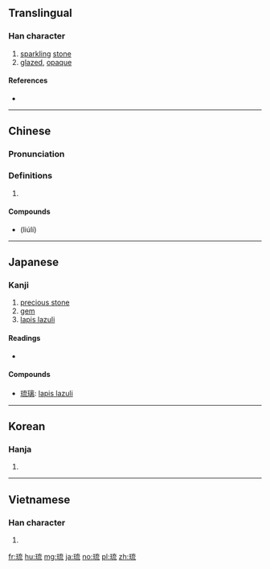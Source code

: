 ==Translingual==

===Han character===
{{Han char|rn=96|rad=玉|as=07|sn=10|four=10113|canj=MGYIU|ids=⿰[[玉|⺩]][[㐬]]}}

# [[sparkling]] [[stone]]
# [[glazed]], [[opaque]]

====References====
* {{Han ref|kx=0733.080|dkj=20978|hdz=21118.090|uh=7409|ud=29705|bh=AF5B|bd=44891}}

----

==Chinese==
{{zh-forms}}

===Pronunciation===
{{zh-pron
|m=liú
|c=lau4
|mc=
|oc=y
|ma=
|cat=n,a
}}

===Definitions===
# {{rfdef|lang=zh}}

====Compounds====
* {{l|cmn|琉璃}} (liúlí)

----

==Japanese==

===Kanji===
{{ja-kanji|grade=8|rs=玉07}}

# [[precious stone]]
# [[gem]]
# [[lapis lazuli]]

====Readings====
* {{ja-readings|on=[[りゅう]] (ryū), [[る]] (ru)|kun=|nanori=}}

====Compounds====
* [[琉璃]]: [[lapis lazuli]]

----

==Korean==

===Hanja===
{{ko-hanja|hangeul=[[류]], [[유]]|eumhun=|rv=ryu, yu|mr=ryu, yu|y=lyu, yu}}

# {{defn|lang=ko|sort=玉07}}

----

==Vietnamese==

===Han character===
{{vi-readings|rs=玉07| hanviet = lưu}}

# {{defn|lang=vi|sort=玉07}}

[[fr:琉]]
[[hu:琉]]
[[mg:琉]]
[[ja:琉]]
[[no:琉]]
[[pl:琉]]
[[zh:琉]]